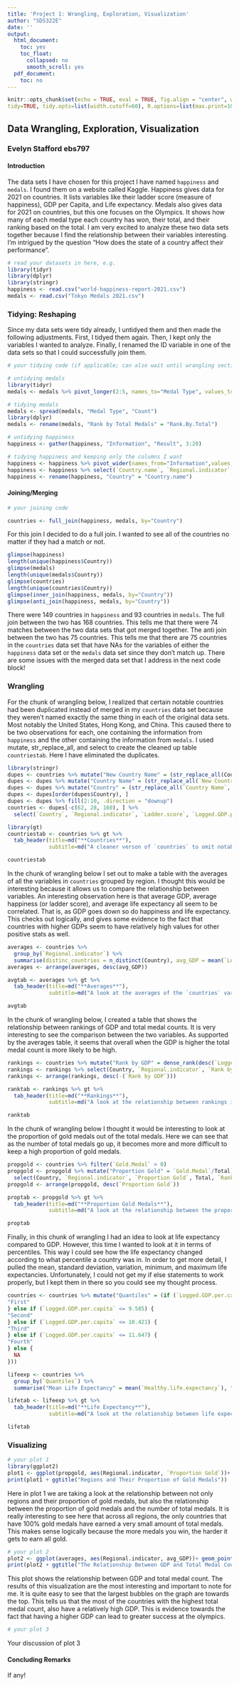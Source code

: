 ```yaml
---
title: 'Project 1: Wrangling, Exploration, Visualization'
author: "SDS322E"
date: ''
output:
  html_document:
    toc: yes
    toc_float:
      collapsed: no
      smooth_scroll: yes
  pdf_document:
    toc: no
---
```


```r
knitr::opts_chunk$set(echo = TRUE, eval = TRUE, fig.align = "center", warning = F, message = F,
tidy=TRUE, tidy.opts=list(width.cutoff=60), R.options=list(max.print=100))
```

## Data Wrangling, Exploration, Visualization

### Evelyn Stafford ebs797

#### Introduction 

The data sets I have chosen for this project I have named `happiness` and `medals`. I found them on a website called Kaggle. Happiness gives data for 2021 on countries. It lists variables like their ladder score (measure of happiness), GDP per Capita, and Life expectancy. Medals also gives data for 2021 on countries, but this one focuses on the Olympics. It shows how many of each medal type each country has won, their total, and their ranking based on the total. I am very excited to analyze these two data sets together because I find the relationship between their variables interesting. I'm intrigued by the question "How does the state of a country affect their performance". 

```R
# read your datasets in here, e.g.
library(tidyr)
library(dplyr)
library(stringr)
happiness <- read.csv("world-happiness-report-2021.csv")
medals <- read.csv("Tokyo Medals 2021.csv")
```

### Tidying: Reshaping

Since my data sets were tidy already, I untidyed them and then made the following adjustments. First, I tidyed them again. Then, I kept only the variables I wanted to analyze. Finally, I renamed the ID variable in one of the data sets so that I could successfully join them. 

```R
# your tidying code (if applicable; can also wait until wrangling section)

# untidying medals 
library(tidyr)
medals <- medals %>% pivot_longer(2:5, names_to="Medal Type", values_to="Count")

# tidying medals 
medals <- spread(medals, "Medal Type", "Count")
library(dplyr)
medals <- rename(medals, "Rank by Total Medals" = "Rank.By.Total")

# untidying happiness 
happiness <- gather(happiness, "Information", "Result", 3:20)

# tidying happiness and keeping only the columns I want
happiness <- happiness %>% pivot_wider(names_from="Information",values_from="Result")
happiness <- happiness %>% select(`Country.name`, `Regional.indicator`, `Ladder.score`, `Logged.GDP.per.capita`, `Healthy.life.expectancy`)
happiness <- rename(happiness, "Country" = "Country.name")

```

#### Joining/Merging

```R
# your joining code

countries <- full_join(happiness, medals, by="Country")

```

For this join I decided to do a full join. I wanted to see all of the countries no matter if they had a match or not. 

```r
glimpse(happiness)
length(unique(happiness$Country))
glimpse(medals)
length(unique(medals$Country))
glimpse(countries)
length(unique(countries$Country))
glimpse(inner_join(happiness, medals, by="Country"))
glimpse(anti_join(happiness, medals, by="Country"))
```

There were 149 countries in `happiness` and 93 countries in `medals`. The full join between the two has 168 countries. This tells me that there were 74 matches between the two data sets that got merged together. The anti join between the two has 75 countries. This tells me that there are 75 countries in the `countries` data set that have NAs for the variables of either the `happiness` data set or the `medals` data set since they don't match up. There are some issues with the merged data set that I address in the next code block! 

###  Wrangling



For the chunk of wrangling below, I realized that certain notable countries had been duplicated instead of merged in my `countries` data set because they weren't named exactly the same thing in each of the original data sets. Most notably the United States, Hong Kong, and China. This caused there to be two observations for each, one containing the information from `happiness` and the other containing the information from `medals`. I used mutate, str_replace_all, and select to create the cleaned up table `countriestab`. Here I have eliminated the duplicates. 



```r
library(stringr)
dupes <- countries %>% mutate("New Country Name" = (str_replace_all(Country, 'United States of America', 'United States')))
dupes <- dupes %>% mutate("Country Name" = (str_replace_all(`New Country Name`, "People's Republic of China", 'China')))
dupes <- dupes %>% mutate("Country" = (str_replace_all(`Country Name`, "Hong Kong S.A.R. of China", 'Hong Kong, China'))) 
dupes <- dupes[order(dupes$Country), ]
dupes <- dupes %>% fill(2:10, .direction = "downup")
countries <- dupes[-c(62, 28, 160), ] %>%
  select(`Country`, `Regional.indicator`, `Ladder.score`, `Logged.GDP.per.capita`, `Healthy.life.expectancy`, `Rank by Total Medals`, `Gold.Medal`, `Silver.Medal`, `Bronze.Medal`, Total)

library(gt)
countriestab <- countries %>% gt %>%
  tab_header(title=md("**Countries**"),
             subtitle=md("A cleaner verson of `countries` to omit notable duplicates"))

countriestab
```



In the chunk of wrangling below I set out to make a table with the averages of all the variables in `countries` grouped by region. I thought this would be interesting because it allows us to compare the relationship between variables. An interesting observation here is that average GDP, average happiness (or ladder score), and average life expectancy all seem to be correlated. That is, as GDP goes down so do happiness and life expectancy. This checks out logically, and gives some evidence to the fact that countries with higher GDPs seem to have relatively high values for other positive stats as well. 



```R
averages <- countries %>%
  group_by(`Regional.indicator`) %>%
  summarise(distinc_countries = n_distinct(Country), avg_GDP = mean(`Logged.GDP.per.capita`), avg_ladder = mean(`Ladder.score`), avg_life_exp = mean(`Healthy.life.expectancy`), avg_gold = mean(`Gold.Medal`), avg_silver = mean(`Silver.Medal`), avg_bronze = mean(`Bronze.Medal`), avg_total = mean(Total))
averages <- arrange(averages, desc(avg_GDP))

avgtab <- averages %>% gt %>%
  tab_header(title=md("**Averages**"),
             subtitle=md("A look at the averages of the `countries` variables"))

avgtab
```



In the chunk of wrangling below, I created a table that shows the relationship between rankings of GDP and total medal counts. It is very interesting to see the comparison between the two variables. As supported by the averages table, it seems that overall when the GDP is higher the total medal count is more likely to be high. 



```r
rankings <- countries %>% mutate("Rank by GDP" = dense_rank(desc(`Logged.GDP.per.capita`)))
rankings <- rankings %>% select(Country, `Regional.indicator`, `Rank by GDP`, `Rank by Total Medals`)
rankings <- arrange(rankings, desc(-(`Rank by GDP`)))

ranktab <- rankings %>% gt %>%
  tab_header(title=md("**Rankings**"),
             subtitle=md("A look at the relationship between rankings in my `countries`"))

ranktab
```



In the chunk of wrangling below I thought it would be interesting to look at the proportion of gold medals out of the total medals. Here we can see that as the number of total medals go up, it becomes more and more difficult to keep a high proportion of gold medals. 



```r
propgold <- countries %>% filter(`Gold.Medal` > 0)
propgold <- propgold %>% mutate("Proportion Gold" = `Gold.Medal`/Total) %>%
  select(Country, `Regional.indicator`, `Proportion Gold`, Total, `Rank by Total Medals`)
propgold <- arrange(propgold, desc(`Proportion Gold`))

proptab <- propgold %>% gt %>%
  tab_header(title=md("**Proportion Gold Medals**"),
             subtitle=md("A look at the relationship between the proportion of gold medals and the rank by total medals"))

proptab
```



Finally, in this chunk of wrangling I had an idea to look at life expectancy compared to GDP. However, this time I wanted to look at it in terms of percentiles. This way I could see how the life expectancy changed according to what percentile a country was in. In order to get more detail, I pulled the mean, standard deviation, variation, minimum, and maximum life expectancies. Unfortunately, I could not get my if else statements to work properly, but I kept them in there so you could see my thought process. 



```r
countries <- countries %>% mutate("Quantiles" = (if (`Logged.GDP.per.capita` <= 8.542) {
"First"
} else if (`Logged.GDP.per.capita` <= 9.585) {
"Second"
} else if (`Logged.GDP.per.capita` <= 10.421) {
"Third"
} else if (`Logged.GDP.per.capita` <= 11.647) {
"Fourth"
} else {
  NA
}))

lifeexp <- countries %>%
  group_by(`Quantiles`) %>%
  summarise("Mean Life Expectancy" = mean(`Healthy.life.expectancy`), "Standard Deviation" = sd(`Healthy.life.expectancy`), "Variation" = var(`Healthy.life.expectancy`), "Minimum" = min(`Healthy.life.expectancy`), max(`Healthy.life.expectancy`))

lifetab <- lifeexp %>% gt %>%
  tab_header(title=md("**Life Expectancy**"),
             subtitle=md("A look at the relationship between life expectancy and GDP in my `countries`"))

lifetab
```

### Visualizing

```R
# your plot 1
library(ggplot2)
plot1 <- ggplot(propgold, aes(Regional.indicator, `Proportion Gold`))+ geom_point(aes(size= Total, color= Regional.indicator))
print(plot1 + ggtitle("Regions and Their Proportion of Gold Medals"))
```

Here in plot 1 we are taking a look at the relationship between not only regions and their proportion of gold medals, but also the relationship between the proportion of gold medals and the number of total medals. It is really interesting to see here that across all regions, the only countries that have 100% gold medals have earned a very small amount of total medals. This makes sense logically because the more medals you win, the harder it gets to earn all gold. 

```R
# your plot 2
plot2 <- ggplot(averages, aes(Regional.indicator, avg_GDP))+ geom_point(aes(size= avg_total, color= Regional.indicator))
print(plot2 + ggtitle("The Relationship Between GDP and Total Medal Count"))
```

This plot shows the relationship between GDP and total medal count. The results of this visualization are the most interesting and important to note for me. It is quite easy to see that the largest bubbles on the graph are towards the top. This tells us that the most of the countries with the highest total medal count, also have a relatively high GDP. This is evidence towards the fact that having a higher GDP can lead to greater success at the olympics. 

```R
# your plot 3
```

Your discussion of plot 3

#### Concluding Remarks

If any!




